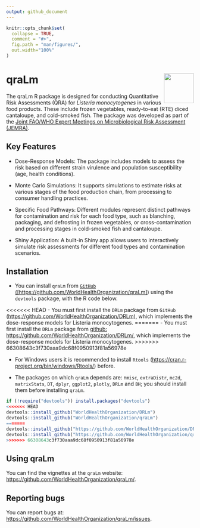 ```yaml
---
output: github_document
---
```


<!-- README.md is generated from README.Rmd. Please edit that file -->

```r
knitr::opts_chunk$set(
  collapse = TRUE,
  comment = "#>",
  fig.path = "man/figures/",
  out.width="100%"
)
```

# qraLm <a href='https://github.com/WorldHealthOrganization/qraLm/docs/'><img src='man/figures/hex-qraLm.png' align="right" height="80" /></a>

The qraLm R package is designed for conducting Quantitative Risk Assessments (QRA) for *Listeria monocytogenes* in various food products. These include frozen vegetables, ready-to-eat (RTE) diced cantaloupe, and cold-smoked fish. The package was developed as part of the [Joint FAO/WHO Expert Meetings on Microbiological Risk Assessment (JEMRA)](https://www.who.int/publications/m/item/jemra-of-listeria-monocytogenes-in-foods).



## Key Features

- Dose-Response Models: The package includes models to assess the risk based on different strain virulence and population susceptibility (age, health conditions).

- Monte Carlo Simulations: It supports simulations to estimate risks at various stages of the food production chain, from processing to consumer handling practices.

- Specific Food Pathways: Different modules represent distinct pathways for contamination and risk for each food type, such as blanching, packaging, and defrosting in frozen vegetables, or cross-contamination and processing stages in cold-smoked fish and cantaloupe.

- Shiny Application: A built-in Shiny app allows users to interactively simulate risk assessments for different food types and contamination scenarios.

## Installation

- You can install `qraLm` from [
`GitHub` ([https://github.com/WorldHealthOrganization/qraLm]](https://github.com/WorldHealthOrganization/qraLm))
using the `devtools` package, with the R code below.

<<<<<<< HEAD
- You must first install the `DRLm` package from `GitHub` ([https://github.com/WorldHealthOrganization/DRLm](https://github.com/WorldHealthOrganization/DRLm)), which implements the dose-response models for Listeria monocytogenes.
=======
- You must first install the `DRLm` package from [github: https://github.com/WorldHealthOrganization/DRLm/](https://github.com/WorldHealthOrganization/DRLm/), which implements the dose-response models for Listeria monocytogenes.
>>>>>>> 66308643c3f730aaa9dc68f0950913f81a56978e

- For Windows users it is recommended to install `Rtools` ([https://cran.r-project.org/bin/windows/Rtools/](https://cran.r-project.org/bin/windows/Rtools/)) before.

- The packages on which `qraLm` depends are: `Hmisc`, `extraDistr`, `mc2d`, `matrixStats`, `DT`, `dplyr`,
         `ggplot2`, `plotly`, `DRLm` and `BH`; you should install them before installing `qraLm`.


```r

if (!require("devtools")) install.packages("devtools")
<<<<<<< HEAD
devtools::install_github("WorldHealthOrganization/DRLm")
devtools::install_github("WorldHealthOrganization/qraLm")
=======
devtools::install_github("https://github.com/WorldHealthOrganization/DRLm/")
devtools::install_github("https://github.com/WorldHealthOrganization/qraLm")
>>>>>>> 66308643c3f730aaa9dc68f0950913f81a56978e
```

## Using qraLm

You can find the vignettes at the `qraLm` website: [https://github.com/WorldHealthOrganization/qraLm/](https://github.com/WorldHealthOrganization/qraLm/).

## Reporting bugs

You can report bugs at: [https://github.com/WorldHealthOrganization/qraLm/issues](https://github.com/WorldHealthOrganization/qraLm/issues).
